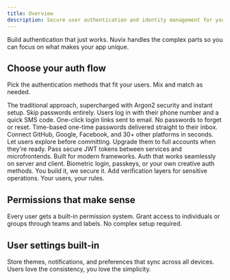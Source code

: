 ```yaml
---
title: Overview
description: Secure user authentication and identity management for your applications with Nuvix's comprehensive auth system.
---
```


Build authentication that just works. Nuvix handles the complex parts so you can focus on what makes your app unique.

<Card title="Get started in minutes" href="/products/auth/quick-start" icon="rocket" />

## Choose your auth flow

Pick the authentication methods that fit your users. Mix and match as needed.

<CardGroup cols={2}>
<Card title="Classic email & password" href="/products/auth/email-password" icon="mail">
The traditional approach, supercharged with Argon2 security and instant setup.
</Card>
<Card title="Phone verification" href="/products/auth/phone-sms" icon="message-circle">
Skip passwords entirely. Users log in with their phone number and a quick SMS code.
</Card>
<Card title="Magic links" href="/products/auth/magic-url" icon="wand">
One-click login links sent to email. No passwords to forget or reset.
</Card>
<Card title="Email codes" href="/products/auth/email-otp" icon="key">
Time-based one-time passwords delivered straight to their inbox.
</Card>
<Card title="Social login" href="/products/auth/oauth2" icon="users">
Connect GitHub, Google, Facebook, and 30+ other platforms in seconds.
</Card>
<Card title="Guest access" href="/products/auth/anonymous" icon="incognito">
Let users explore before committing. Upgrade them to full accounts when they're ready.
</Card>
<Card title="Token delegation" href="/products/auth/jwt" icon="shield">
Pass secure JWT tokens between services and microfrontends.
</Card>
<Card title="SSR ready" href="/products/auth/server-side-rendering" icon="server">
Built for modern frameworks. Auth that works seamlessly on server and client.
</Card>
<Card title="Custom tokens" href="/products/auth/custom-token" icon="fingerprint">
Biometric login, passkeys, or your own creative auth methods. You build it, we secure it.
</Card>
<Card title="Extra security" href="/products/auth/mfa" icon="lock">
Add verification layers for sensitive operations. Your users, your rules.
</Card>
</CardGroup>

## Permissions that make sense

Every user gets a built-in permission system. Grant access to individuals or groups through teams and labels. No complex setup required.

## User settings built-in

Store themes, notifications, and preferences that sync across all devices. Users love the consistency, you love the simplicity.